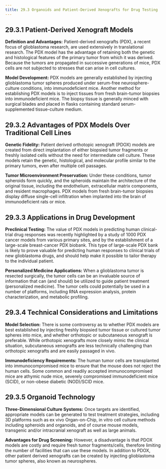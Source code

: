 ```yaml
---
title: 29.3 Organoids and Patient-Derived Xenografts for Drug Testing
---
```





## 29.3.1 Patient-Derived Xenograft Models

**Definition and Advantages:**
Patient-derived xenografts (PDX), a recent focus of glioblastoma research, are used extensively in translational research. The PDX model has the advantage of retaining both the genetic and histological features of the primary tumor from which it was derived. Because the tumors are propagated in successive generations of mice, PDX cells are not subjected to stresses that can arise in cell cultures.

**Model Development:**
PDX models are generally established by injecting glioblastoma tumor spheres produced under serum-free neurosphere-culture conditions, into immunodeficient mice. Another method for establishing PDX models is to inject tissues from fresh brain-tumor biopsies into immunodeficient mice. The biopsy tissue is generally minced with surgical blades and placed in flasks containing standard serum-supplemented tissue-culture medium.

## 29.3.2 Advantages of PDX Models Over Traditional Cell Lines

**Genetic Fidelity:**
Patient derived orthotopic xenograft (PDOX) models are created from direct implantation of either biopsied tumor fragments or freshly isolated cells without the need for intermediate cell culture. These models retain the genetic, histological, and molecular profile similar to the primary tumors, even after multiple cell passages.

**Tumor Microenvironment Preservation:**
Under these conditions, tumor spheroids form quickly, and the spheroids maintain the architecture of the original tissue, including the endothelium, extracellular matrix components, and resident macrophages. PDX models from fresh brain-tumor biopsies display diffuse single-cell infiltration when implanted into the brain of immunodeficient rats or mice.

## 29.3.3 Applications in Drug Development

**Preclinical Testing:**
The value of PDX models in predicting human clinical-trial drug responses was recently highlighted by a study of 1000 PDX cancer models from various primary sites, and by the establishment of a large-scale breast-cancer PDX biobank. This type of large-scale PDX bank is likely to prove valuable for predicting human responses to clinical trials of new glioblastoma drugs, and should help make it possible to tailor therapy to the individual patient.

**Personalized Medicine Applications:**
When a glioblastoma tumor is resected surgically, the tumor cells can be an invaluable source of information that can (and should) be utilized to guide patient treatment (personalized medicine). The tumor cells could potentially be used in a number of platforms, including RNA expression analysis, protein characterization, and metabolic profiling.

## 29.3.4 Technical Considerations and Limitations

**Model Selection:**
There is some controversy as to whether PDX models are best established by injecting freshly biopsied tumor tissue or cultured tumor spheres into mice, and whether orthotopic or subcutaneous xenograft is preferable. While orthotopic xenografts more closely mimic the clinical situation, subcutaneous xenografts are less technically challenging than orthotopic xenografts and are easily passaged in vivo.

**Immunodeficiency Requirements:**
The human tumor cells are transplanted into immunocompromised mice to ensure that the mouse does not reject the human cells. Some common and readily accepted immunocompromised mice are athymic nude mice, severely compromised immunodeficient mice (SCID), or non-obese diabetic (NOD)/SCID mice.

## 29.3.5 Organoid Technology

**Three-Dimensional Culture Systems:**
Once targets are identified, appropriate models can be generated to test treatment strategies, including 3D platforms such as ex vivo Organ-on-Chip, in vitro cell culture methods including spheroids and organoids, and of course mouse models, transgenic and/or intracranial xenograft as well as large animals.

**Advantages for Drug Screening:**
However, a disadvantage is that PDOX models are costly and require fresh tumor fragments/cells, therefore limiting the number of facilities that can use these models. In addition to PDOX, other patient derived xenografts can be created by injecting glioblastoma tumor spheres, also known as neurospheres.
